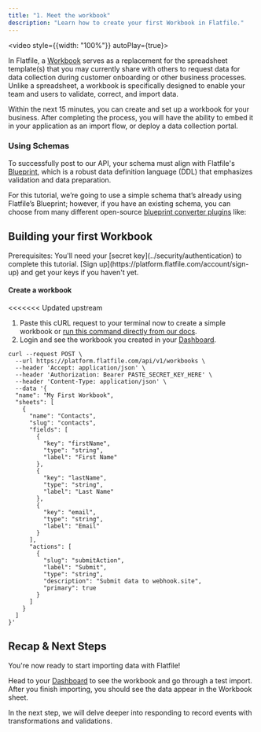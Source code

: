 ```yaml
---
title: "1. Meet the workbook"
description: "Learn how to create your first Workbook in Flatfile."
---
```


<video style={{width: "100%"}} autoPlay={true}>
 <source src="https://videos.ctfassets.net/hjneo4qi4goj/6tpIySgKeIUQjPSGhlpmR8/956b38c58e91580758e2991a47e5e920/MAIN_COMPOSITION_-_3D-FLIP_transitions.mp4" type="video/mp4"/>
</video>

In Flatfile, a <Tooltip tip="Learn more about Workbooks">[Workbook](../concepts/workbook)</Tooltip> serves as a replacement for the spreadsheet template(s) that you may currently share with others to request data for data collection during customer onboarding or other business processes. Unlike a spreadsheet, a workbook is specifically designed to enable your team and users to validate, correct, and import data.

Within the next 15 minutes, you can create and set up a workbook for your business. After completing the process, you will have the ability to embed it in your application as an import flow, or deploy a data collection portal.

### Using Schemas

To successfully post to our API, your schema must align with Flatfile's <Tooltip tip="Learn more about Blueprint">[Blueprint](../blueprint/overview)</Tooltip>, which is a robust data definition language (DDL) that emphasizes validation and data preparation.

For this tutorial, we’re going to use a simple schema that’s already using Flatfile’s Blueprint; 
however, if you have an existing schema, you can choose from many different open-source [blueprint converter plugins](https://plugins.flatfile.com) like:

<CardGroup cols={4}>
  <Card color="#CB3837" title="@flatfile/plugin-json-schema" icon="npm" href="https://plugins.flatfie.com">
  </Card>
  <Card color="#CB3837" title="@flatfile/plugin-sql-ddl" icon="npm" href="https://plugins.flatfie.com">
  </Card>
  <Card color="#CB3837" title="@flatfile/plugin-openapi" icon="npm" href="https://plugins.flatfie.com">
  </Card>
  <Card color="#CB3837" title="@flatfile/plugin-graphql" icon="npm" href="https://plugins.flatfie.com">
  </Card>
</CardGroup>

## Building your first Workbook


<Info>
Prerequisites: You'll need your [secret key](../security/authentication) to complete this tutorial. [Sign up](https://platform.flatfile.com/account/sign-up) and get your keys if you haven't yet.
</Info>

#### Create a workbook 

<<<<<<< Updated upstream
1. Paste this cURL request to your terminal now to create a simple workbook or [run this command directly from our docs](https://flatfile.stoplight.io/docs/v10/tjt005wdogklo-create-a-sample-workbook).
2. Login and see the workbook you created in your [Dashboard](https://platform.flatfile.com).


```shell Shell / cURL
curl --request POST \
  --url https://platform.flatfile.com/api/v1/workbooks \
  --header 'Accept: application/json' \
  --header 'Authorization: Bearer PASTE_SECRET_KEY_HERE' \
  --header 'Content-Type: application/json' \
  --data '{
  "name": "My First Workbook",
  "sheets": [
    {
      "name": "Contacts",
      "slug": "contacts",
      "fields": [
        {
          "key": "firstName",
          "type": "string",
          "label": "First Name"
        },
        {
          "key": "lastName",
          "type": "string",
          "label": "Last Name"
        },
        {
          "key": "email",
          "type": "string",
          "label": "Email"
        }
      ],
      "actions": [
        {
          "slug": "submitAction",
          "label": "Submit",
          "type": "string",
          "description": "Submit data to webhook.site",
          "primary": true
        }
      ]
    }
  ]
}'
```

## Recap & Next Steps

You're now ready to start importing data with Flatfile! 

Head to your [Dashboard](https://platform.flatfile.com) to see 
the workbook and go through a test import. After you finish importing, 
you should see the data appear in the Workbook sheet. 

In the next step, we will delve deeper into responding to record events with transformations and validations.
